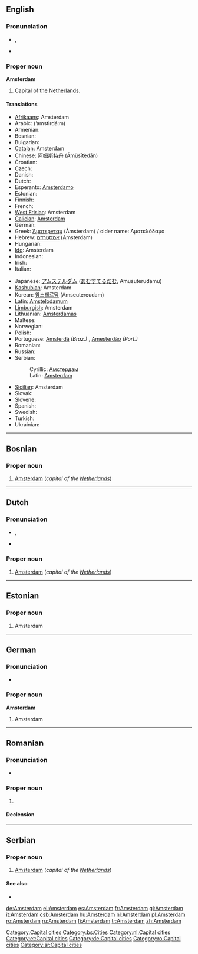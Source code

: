 {{wikipedia}}
==English==

===Pronunciation===
* {{a|US}} {{IPA|/ˈæmstəɹˌdæm/}}, {{SAMPA|/"{mst@r\%d{m/}}
* {{audio|en-us-Amsterdam.ogg|Audio (US)}}

===Proper noun===
'''Amsterdam'''

# Capital of [[The Netherlands|the Netherlands]].

====Translations====
{{trans-top|capital of the Netherlands}}
* [[Afrikaans]]: Amsterdam
* Arabic: {{Arab|[[امستردام|أمستردام]]}} (’amstirdá:m)
* Armenian: {{t-|hy|Ամստերդամ|tr=Amsterdam|sc=Armn|xs=Armenian}}
* Bosnian: {{t-|bs|Amsterdam|m}}
* Bulgarian: {{t-|bg|Амстердам|tr=Amsterdám|sc=Cyrl}}
* [[Catalan]]: Amsterdam
* Chinese: [[阿姆斯特丹]] (Āmǔsītèdān)
* Croatian: {{t-|hr|Amsterdam}}
* Czech: {{t-|cs|Amsterdam}}
* Danish: {{t-|da|Amsterdam}}
* Dutch: {{t+|nl|Amsterdam|n}}
* Esperanto: [[Amsterdamo]]
* Estonian: {{t-|et|Amsterdam}}
* Finnish: {{t+|fi|Amsterdam}}
* French: {{t+|fr|Amsterdam}}
* [[West Frisian]]: Amsterdam
* [[Galician]]: [[Ámsterdam]]
* German: {{t+|de|Amsterdam}}
* Greek: [[Άμστερνταμ]] (Ámsterdam) / older name: Αμστελόδαμο
* Hebrew: [[אמסטרדם]] (Amsterdam) {{f}}
* Hungarian: {{t+|hu|Amszterdam}}
* [[Ido]]: Amsterdam
* Indonesian: {{t-|id|Amsterdam|xs=Indonesian}}
* Irish: {{t|ga|Amstardam|m}}
* Italian: {{t+|it|Amsterdam|f}}
{{trans-mid}}
* Japanese: [[アムステルダム]] ([[あむすてるだむ]], Amusuterudamu)
* [[Kashubian]]: Amsterdam
* Korean: [[암스테르담]] (Amseutereudam)
* Latin: [[Amstelodamum]]
* [[Limburgish]]: Amsterdam
* Lithuanian: [[Amsterdamas]]
* Maltese: {{t-|mt|Amsterdam|xs=Maltese}}
* Norwegian: {{t-|no|Amsterdam}}
* Polish: {{t+|pl|Amsterdam}}
* Portuguese: [[Amsterdã]] ''(Braz.)'' {{f}}, [[Amesterdão]] ''(Port.)'' {{f}}
* Romanian: {{t+|ro|Amsterdam|n}}
* Russian: {{t+|ru|Амстердам|m|tr=Amsterdám|sc=Cyrl}}
* Serbian:
*: Cyrillic: [[Амстердам#Serbian|Амстердам]] {{m}}
*: Latin: [[Amsterdam#Serbian|Amsterdam]] {{m}}
* [[Sicilian]]: Amsterdam
* Slovak: {{t-|sk|Amsterdam}}
* Slovene: {{t-|sl|Amsterdam}}
* Spanish: {{t+|es|Amsterdam}}
* Swedish: {{t-|sv|Amsterdam}}
* Turkish: {{t+|tr|Amsterdam}}
* Ukrainian: {{t-|uk|Амстердам|tr=Amsterdám|sc=Cyrl|xs=Ukrainian}}
{{trans-bottom}}

[[Category:Capital cities]]

----

==Bosnian==

===Proper noun===
{{infl|bs|proper noun|g=m}}

# [[Amsterdam#English|Amsterdam]] (''capital of the [[Netherlands]]'')

[[Category:bs:Cities]]

----

==Dutch==

===Pronunciation===
* {{IPA|/ɑmstər'dɑm/|lang=nl}}, {{SAMPA|/Amst@r"dAm/|lang=nl}}
* {{audio|nl-Amsterdam.ogg|Audio}}

===Proper noun===
{{infl|nl|proper noun|g=n}}

# [[Amsterdam#English|Amsterdam]] (''capital of the [[Netherlands]]'')

[[Category:nl:Capital cities]]

----

==Estonian==

===Proper noun===
{{infl|et|proper noun}}

# Amsterdam

[[Category:et:Capital cities]]

----

==German==

===Pronunciation===
* {{audio|De-Amsterdam.OGG|audio}}

===Proper noun===
'''Amsterdam'''

# Amsterdam

[[Category:de:Capital cities]]

----

==Romanian==

===Pronunciation===
* {{IPA|[am.ster.dam]|lang=ro}}

===Proper noun===
{{infl|ro|proper noun|g=n}}

# {{l|en|Amsterdam}}

====Declension====
{{ro-country|gend=n|Amsterdamului}}

[[Category:ro:Capital cities]]

----

==Serbian==

===Proper noun===
{{infl|sr|proper noun|g=m}}

# [[Amsterdam#English|Amsterdam]] (''capital of the [[Netherlands]]'')

====See also====
* {{l|sr|Амстердам}}

[[Category:sr:Capital cities]]

[[de:Amsterdam]]
[[el:Amsterdam]]
[[es:Amsterdam]]
[[fr:Amsterdam]]
[[gl:Amsterdam]]
[[it:Amsterdam]]
[[csb:Amsterdam]]
[[hu:Amsterdam]]
[[nl:Amsterdam]]
[[pl:Amsterdam]]
[[ro:Amsterdam]]
[[ru:Amsterdam]]
[[fi:Amsterdam]]
[[tr:Amsterdam]]
[[zh:Amsterdam]]